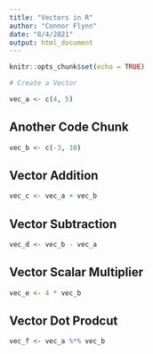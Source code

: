 ```yaml
---
title: "Vectors in R"
author: "Connor Flynn"
date: "8/4/2021"
output: html_document
---
```


```r
knitr::opts_chunk$set(echo = TRUE)
```



```r
# Create a Vector

vec_a <- c(4, 5)


```


## Another Code Chunk

```r
vec_b <- c(-3, 10)


```


## Vector Addition

```r
vec_c <- vec_a + vec_b

```

## Vector Subtraction

```r
vec_d <- vec_b - vec_a
```

## Vector Scalar Multiplier

```r
vec_e <- 4 * vec_b
```

## Vector Dot Prodcut

```r
vec_f <- vec_a %*% vec_b
```

